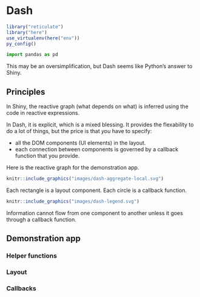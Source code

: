 # Dash

```r
library("reticulate")
library("here")
use_virtualenv(here("env"))
py_config()
```

```python
import pandas as pd
```

This may be an oversimplification, but Dash seems like Python's answer to Shiny.

## Principles

In Shiny, the reactive graph (what depends on what) is inferred using the code in reactive expressions.

In Dash, it is explicit, which is a mixed blessing. 
It provides the flexability to do a lot of things, but the price is that *you* have to specify:

- all the DOM components (UI elements) in the layout.
- each connection between components is governed by a callback function that you provide.

Here is the reactive graph for the demonstration app.

```r
knitr::include_graphics("images/dash-aggregate-local.svg")
```

Each rectangle is a layout component. 
Each circle is a callback function.

```r
knitr::include_graphics("images/dash-legend.svg")
```

Information cannot flow from one component to another unless it goes through a callback function.

## Demonstration app

### Helper functions

### Layout

### Callbacks
